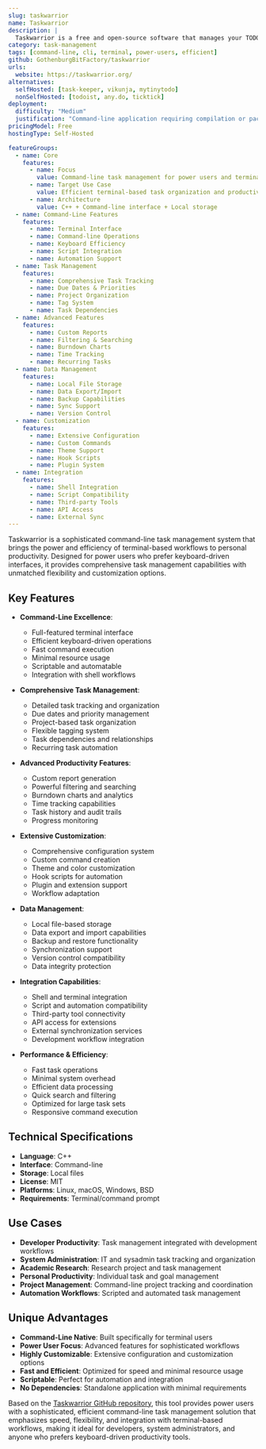 ```yaml
---
slug: taskwarrior
name: Taskwarrior
description: |
  Taskwarrior is a free and open-source software that manages your TODO list from your command line. It is flexible, fast, efficient, and unobtrusive, designed to do its job and then get out of your way. Perfect for power users who prefer command-line interfaces.
category: task-management
tags: [command-line, cli, terminal, power-users, efficient]
github: GothenburgBitFactory/taskwarrior
urls:
  website: https://taskwarrior.org/
alternatives:
  selfHosted: [task-keeper, vikunja, mytinytodo]
  nonSelfHosted: [todoist, any.do, ticktick]
deployment:
  difficulty: "Medium"
  justification: "Command-line application requiring compilation or package installation. Configuration and setup needed for advanced features."
pricingModel: Free
hostingType: Self-Hosted

featureGroups:
  - name: Core
    features:
      - name: Focus
        value: Command-line task management for power users and terminal enthusiasts
      - name: Target Use Case
        value: Efficient terminal-based task organization and productivity
      - name: Architecture
        value: C++ + Command-line interface + Local storage
  - name: Command-Line Features
    features:
      - name: Terminal Interface
      - name: Command-line Operations
      - name: Keyboard Efficiency
      - name: Script Integration
      - name: Automation Support
  - name: Task Management
    features:
      - name: Comprehensive Task Tracking
      - name: Due Dates & Priorities
      - name: Project Organization
      - name: Tag System
      - name: Task Dependencies
  - name: Advanced Features
    features:
      - name: Custom Reports
      - name: Filtering & Searching
      - name: Burndown Charts
      - name: Time Tracking
      - name: Recurring Tasks
  - name: Data Management
    features:
      - name: Local File Storage
      - name: Data Export/Import
      - name: Backup Capabilities
      - name: Sync Support
      - name: Version Control
  - name: Customization
    features:
      - name: Extensive Configuration
      - name: Custom Commands
      - name: Theme Support
      - name: Hook Scripts
      - name: Plugin System
  - name: Integration
    features:
      - name: Shell Integration
      - name: Script Compatibility
      - name: Third-party Tools
      - name: API Access
      - name: External Sync
---
```


Taskwarrior is a sophisticated command-line task management system that brings the power and efficiency of terminal-based workflows to personal productivity. Designed for power users who prefer keyboard-driven interfaces, it provides comprehensive task management capabilities with unmatched flexibility and customization options.

## Key Features

- **Command-Line Excellence**:

  - Full-featured terminal interface
  - Efficient keyboard-driven operations
  - Fast command execution
  - Minimal resource usage
  - Scriptable and automatable
  - Integration with shell workflows

- **Comprehensive Task Management**:

  - Detailed task tracking and organization
  - Due dates and priority management
  - Project-based task organization
  - Flexible tagging system
  - Task dependencies and relationships
  - Recurring task automation

- **Advanced Productivity Features**:

  - Custom report generation
  - Powerful filtering and searching
  - Burndown charts and analytics
  - Time tracking capabilities
  - Task history and audit trails
  - Progress monitoring

- **Extensive Customization**:

  - Comprehensive configuration system
  - Custom command creation
  - Theme and color customization
  - Hook scripts for automation
  - Plugin and extension support
  - Workflow adaptation

- **Data Management**:

  - Local file-based storage
  - Data export and import capabilities
  - Backup and restore functionality
  - Synchronization support
  - Version control compatibility
  - Data integrity protection

- **Integration Capabilities**:

  - Shell and terminal integration
  - Script and automation compatibility
  - Third-party tool connectivity
  - API access for extensions
  - External synchronization services
  - Development workflow integration

- **Performance & Efficiency**:
  - Fast task operations
  - Minimal system overhead
  - Efficient data processing
  - Quick search and filtering
  - Optimized for large task sets
  - Responsive command execution

## Technical Specifications

- **Language**: C++
- **Interface**: Command-line
- **Storage**: Local files
- **License**: MIT
- **Platforms**: Linux, macOS, Windows, BSD
- **Requirements**: Terminal/command prompt

## Use Cases

- **Developer Productivity**: Task management integrated with development workflows
- **System Administration**: IT and sysadmin task tracking and organization
- **Academic Research**: Research project and task management
- **Personal Productivity**: Individual task and goal management
- **Project Management**: Command-line project tracking and coordination
- **Automation Workflows**: Scripted and automated task management

## Unique Advantages

- **Command-Line Native**: Built specifically for terminal users
- **Power User Focus**: Advanced features for sophisticated workflows
- **Highly Customizable**: Extensive configuration and customization options
- **Fast and Efficient**: Optimized for speed and minimal resource usage
- **Scriptable**: Perfect for automation and integration
- **No Dependencies**: Standalone application with minimal requirements

Based on the [Taskwarrior GitHub repository](https://github.com/GothenburgBitFactory/taskwarrior), this tool provides power users with a sophisticated, efficient command-line task management solution that emphasizes speed, flexibility, and integration with terminal-based workflows, making it ideal for developers, system administrators, and anyone who prefers keyboard-driven productivity tools.
